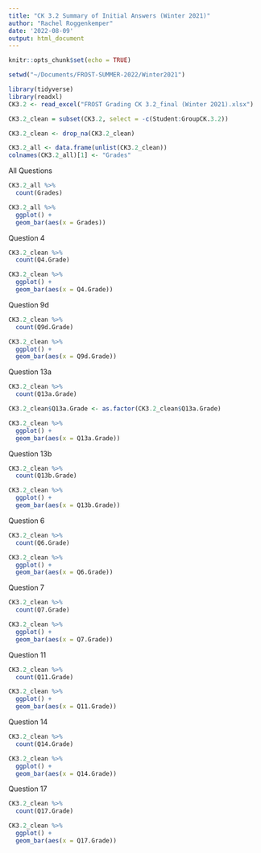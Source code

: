 ```yaml
---
title: "CK 3.2 Summary of Initial Answers (Winter 2021)"
author: "Rachel Roggenkemper"
date: '2022-08-09'
output: html_document
---
```


```r
knitr::opts_chunk$set(echo = TRUE)
```

```r
setwd("~/Documents/FROST-SUMMER-2022/Winter2021")

library(tidyverse)
library(readxl)  
CK3.2 <- read_excel("FROST Grading CK 3.2_final (Winter 2021).xlsx")
```

```r
CK3.2_clean = subset(CK3.2, select = -c(Student:GroupCK.3.2))

CK3.2_clean <- drop_na(CK3.2_clean)
```

```r
CK3.2_all <- data.frame(unlist(CK3.2_clean))
colnames(CK3.2_all)[1] <- "Grades"
```


All Questions 
```r
CK3.2_all %>%
  count(Grades)
```

```r
CK3.2_all %>%
  ggplot() +
  geom_bar(aes(x = Grades))
```


Question 4
```r
CK3.2_clean %>%
  count(Q4.Grade)
```

```r
CK3.2_clean %>%
  ggplot() +
  geom_bar(aes(x = Q4.Grade))
```


Question 9d
```r
CK3.2_clean %>%
  count(Q9d.Grade)
```

```r
CK3.2_clean %>%
  ggplot() +
  geom_bar(aes(x = Q9d.Grade))
```


Question 13a
```r
CK3.2_clean %>%
  count(Q13a.Grade)
```

```r
CK3.2_clean$Q13a.Grade <- as.factor(CK3.2_clean$Q13a.Grade)

CK3.2_clean %>%
  ggplot() +
  geom_bar(aes(x = Q13a.Grade))
```


Question 13b
```r
CK3.2_clean %>%
  count(Q13b.Grade)
```

```r
CK3.2_clean %>%
  ggplot() +
  geom_bar(aes(x = Q13b.Grade))
```


Question 6
```r
CK3.2_clean %>%
  count(Q6.Grade)
```

```r
CK3.2_clean %>%
  ggplot() +
  geom_bar(aes(x = Q6.Grade))
```


Question 7
```r
CK3.2_clean %>%
  count(Q7.Grade)
```

```r
CK3.2_clean %>%
  ggplot() +
  geom_bar(aes(x = Q7.Grade))
```


Question 11
```r
CK3.2_clean %>%
  count(Q11.Grade)
```

```r
CK3.2_clean %>%
  ggplot() +
  geom_bar(aes(x = Q11.Grade))
```


Question 14
```r
CK3.2_clean %>%
  count(Q14.Grade)
```

```r
CK3.2_clean %>%
  ggplot() +
  geom_bar(aes(x = Q14.Grade))
```


Question 17
```r
CK3.2_clean %>%
  count(Q17.Grade)
```

```r
CK3.2_clean %>%
  ggplot() +
  geom_bar(aes(x = Q17.Grade))
```


